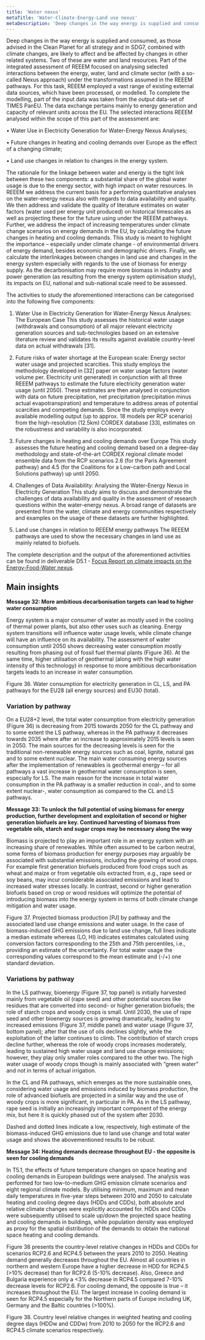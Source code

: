 ```yaml
---
title: 'Water nexus'
metaTitle: 'Water-Climate-Energy-Land use nexus'
metaDescription: 'Deep changes in the way energy is supplied and consumed, as those advised in the Clean planet for all strategy and in SDG7, combined with climate changes, are likely to affect and be affected by changes in other related systems. Two of these are water and land resources. Part of the integrated assessment of REEEM focused on analysing selected interactions between the energy, water, land and climate sector (with a so-called Nexus approach) under the transformations assumed in the REEEM pathways.'
---
```



Deep changes in the way energy is supplied and consumed, as those advised in the Clean Planet for all strategy and in SDG7, combined with climate changes, are likely to affect and be affected by changes in other related systems. Two of these are water and land resources. Part of the integrated assessment of REEEM focused on analysing selected interactions between the energy, water, land and climate sector (with a so-called Nexus approach) under the transformations assumed in the REEEM pathways. For this task, REEEM employed a vast range of existing external data sources, which have been processed, or modelled. To complete the modelling, part of the input data was taken from the output data-set of TIMES PanEU. The data exchange pertains mainly to energy generation and capacity of relevant units across the EU. The selected interactions REEEM analysed within the scope of this part of the assessment are:

•	Water Use in Electricity Generation for Water-Energy Nexus Analyses;

•	Future changes in heating and cooling demands over Europe as the effect of a changing climate;

•	Land use changes in relation to changes in the energy system.

The rationale for the linkage between water and energy is the tight link between these two components: a substantial share of the global water usage is due to the energy sector, with high impact on water resources. In REEEM we address the current basis for a performing quantitative analyses on the water-energy nexus also with regards to data availability and quality. We then address and validate the quality of literature estimates on water factors (water used per energy unit produced) on historical timescales as well as projecting these for the future using under the REEEM pathways. Further, we address the impact of increasing temperatures under climate change scenarios on energy demands in the EU, by calculating the future changes in heating and cooling demands. This study is meant to highlight the importance – especially under climate change - of environmental drivers of energy demand, besides economic and demographic drivers. Finally, we calculate the interlinkages between changes in land use and changes in the energy system especially with regards to the use of biomass for energy supply. As the decarbonisation may require more biomass in industry and power generation (as resulting from the energy system optimisation study), its impacts on EU, national and sub-national scale need to be assessed.

The activities to study the aforementioned interactions can be categorised into the following five components:

1.	Water Use in Electricity Generation for Water-Energy Nexus Analyses: The European Case
This study assesses the historical water usage (withdrawals and consumption) of all major relevant electricity generation sources and sub-technologies based on an extensive literature review and validates its results against available country-level data on actual withdrawals [31].

2.	Future risks of water shortage at the European scale: Energy sector water usage and projected scarcities.
This study employs the methodology developed in [32] paper on water usage factors (water volume per. Electricity unit generated) in conjunction with all three REEEM pathways to estimate the future electricity generation water usage (until 2050). These estimates are then analysed in conjunction with data on future precipitation, net precipitation (precipitation minus actual evapotranspiration) and temperature to address areas of potential scarcities and competing demands. Since the study employs every available modelling output (up to approx. 18 models per RCP scenario) from the high-resolution (12.5km) CORDEX database [33], estimates on the robustness and variability is also incorporated.

3.	Future changes in heating and cooling demands over Europe
This study assesses the future heating and cooling demand based on a degree-day methodology and state-of-the-art CORDEX regional climate model ensemble data from the RCP scenarios 2.6 (for the Paris Agreement pathway) and 4.5 (for the Coalitions for a Low-carbon path and Local Solutions pathway) up until 2050.

4.	Challenges of Data Availability: Analysing the Water-Energy Nexus in Electricity Generation
This study aims to discuss and demonstrate the challenges of data availability and quality in the assessment of research questions within the water-energy nexus. A broad range of datasets are presented from the water, climate and energy communities respectively and examples on the usage of these datasets are further highlighted.

5.	Land use changes in relation to REEEM energy pathways
The REEEM pathways are used to show the necessary changes in land use as mainly related to biofuels.

The complete description and the output of the aforementioned activities can be found in deliverable D5.1 - [Focus Report on climate impacts on the Energy-Food-Water nexus](http://www.reeem.org/index.php/deliverables-by-theme/).

## Main insights

**Message 32: More ambitious decarbonisation targets can lead to higher water consumption**

Energy system is a major consumer of water as mostly used in the cooling of thermal power plants, but also other uses such as cleaning. Energy system transitions will influence water usage levels, while climate change will have an influence on its availability. The assessment of water consumption until 2050 shows decreasing water consumption mostly resulting from phasing out of fossil fuel thermal plants (Figure 36). At the same time, higher utilisation of geothermal (along with the high water intensity of this technology) in response to more ambitious decarbonisation targets leads to an increase in water consumption.
 
Figure 36. Water consumption for electricity generation in CL, LS, and PA pathways for the EU28 (all energy sources) and EU30 (total).

### Variation by pathway

On a EU28+2 level, the total water consumption from electricity generation (Figure 36) is decreasing from 2015 towards 2050 for the CL pathway and to some extent the LS pathway, whereas in the PA pathway it decreases towards 2035 where after an increase to approximately 2015 levels is seen in 2050. The main sources for the decreasing levels is seen for the traditional non-renewable energy sources such as coal, lignite, natural gas and to some extent nuclear. The main water consuming energy sources after the implementation of renewables is geothermal energy – for all pathways a vast increase in geothermal water consumption is seen, especially for LS. The main reason for the increase in total water consumption in the PA pathway is a smaller reduction in coal-, and to some extent nuclear-, water consumption as compared to the CL and LS pathways.

**Message 33: To unlock the full potential of using biomass for energy production, further development and exploitation of second or higher generation biofuels are key. Continued harvesting of biomass from vegetable oils, starch and sugar crops may be necessary along the way**

Biomass is projected to play an important role in an energy system with an increasing share of renewables. While often assumed to be carbon neutral, some forms of biomass production for energy purposes may arguably be associated with substantial emissions, including the growing of wood crops. For example first generation biofuels produced from food crops such as wheat and maize or from vegetable oils extracted from, e.g., rape seed or soy beans, may incur considerable associated emissions and lead to increased water stresses locally. In contrast, second or higher generation biofuels based on crop or wood residues will optimize the potential of introducing biomass into the energy system in terms of both climate change mitigation and water usage.
 
<RenderCharts config={{waternexus1}} />

Figure 37. Projected biomass production [PJ] by pathway and the associated land use change emissions and water usage. In the case of biomass-induced GHG emissions due to land use change, full lines indicate a median estimate whereas (LO, HI) indicates estimates calculated using conversion factors corresponding to the 25th and 75th percentiles, i.e., providing an estimate of the uncertainty. For total water usage the corresponding values correspond to the mean estimate and (-/+) one standard deviation.

### Variations by pathway
In the LS pathway, bioenergy (Figure 37, top panel) is initially harvested mainly from vegetable oil (rape seed) and other potential sources like residues that are converted into second- or higher generation biofuels; the role of starch crops and woody crops is small. Until 2030, the use of rape seed and other bioenergy sources is growing dramatically, leading to increased emissions (Figure 37, middle panel) and water usage (Figure 37, bottom panel); after that the use of oils declines slightly, while the exploitation of the latter continues to climb. The contribution of starch crops decline further, whereas the role of woody crops increases moderately, leading to sustained high water usage and land use change emissions; however, they play only smaller roles compared to the other two. The high water usage of woody crops though is mainly associated with “green water” and not in terms of actual irrigation.

In the CL and PA pathways, which emerges as the more sustainable ones, considering water usage and emissions induced by biomass production, the role of advanced biofuels are projected in a similar way and the use of woody crops is more significant, in particular in PA. As in the LS pathway, rape seed is initially an increasingly important component of the energy mix, but here it is quickly phased out of the system after 2030.

Dashed and dotted lines indicate a low, respectively, high estimate of the biomass-induced GHG emissions due to land use change and total water usage and shows the abovementioned results to be robust.

**Message 34: Heating demands decrease throughout EU - the opposite is seen for cooling demands**

In T5.1, the effects of future temperature changes on space heating and cooling demands in European buildings were analysed. The analysis was performed for two low-to-medium GHG emission climate scenarios and eight regional climate models. By utilising minimum, maximum and mean daily temperatures in five-year steps between 2010 and 2050 to calculate heating and cooling degree days (HDDs and CDDs), both absolute and relative climate changes were explicitly accounted for. HDDs and CDDs were subsequently utilised to scale up/down the projected space heating and cooling demands in buildings, while population density was employed as proxy for the spatial distribution of the demands to obtain the national space heating and cooling demands.

Figure 38 presents the country-level relative changes in HDDs and CDDs for scenarios RCP2.6 and RCP4.5 between the years 2010 to 2050. Heating demand generally decreases throughout the EU. Almost all countries in northern and western Europe have a higher decrease in HDD for RCP4.5 (>10% decrease) than for RCP2.6 (5-10% decrease). Also, Greece and Bulgaria experience only a <3% decrease in RCP4.5 compared 7-10% decrease levels for RCP2.6. For cooling demand, the opposite is true – it increases throughout the EU. The largest increase in cooling demand is seen for RCP4.5 especially for the Northern parts of Europe including UK, Germany and the Baltic countries (>100%).

Figure 38. Country level relative changes in weighted heating and cooling degree days (HDDw and CDDw) from 2010 to 2050 for the RCP2.6 and RCP4.5 climate scenarios respectively.
